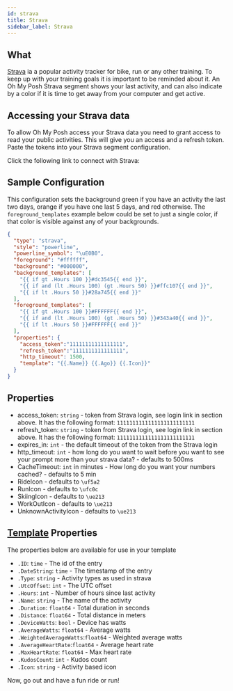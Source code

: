 ```yaml
---
id: strava
title: Strava
sidebar_label: Strava
---
```



## What

[Strava][strava] ia a popular activity tracker for bike, run or any other training.
To keep up with your training goals it is important to be reminded about it.
An Oh My Posh Strava segment shows your last activity,
and can also indicate by a color if it is time to get away from your computer and get active.

## Accessing your Strava data

To allow Oh My Posh access your Strava data you need to grant access to read your public activities.
This will give you an access and a refresh token. Paste the tokens into your Strava segment configuration.

Click the following link to connect with Strava:

<a href="https://www.strava.com/oauth/authorize?client_id=76033&response_type=code&redirect_uri=https://ohmyposh.dev/api/auth&approval_prompt=force&scope=read,activity:read&state=strava">
  <StravaConnect/>
</a>

## Sample Configuration

This configuration sets the background green if you have an activity the last two days,
orange if you have one last 5 days, and red otherwise. The `foreground_templates` example below could be set to just a single color,
if that color is visible against any of your backgrounds.

```json
{
  "type": "strava",
  "style": "powerline",
  "powerline_symbol": "\uE0B0",
  "foreground": "#ffffff",
  "background": "#000000",
  "background_templates": [
    "{{ if gt .Hours 100 }}#dc3545{{ end }}",
    "{{ if and (lt .Hours 100) (gt .Hours 50) }}#ffc107{{ end }}",
    "{{ if lt .Hours 50 }}#28a745{{ end }}"
  ],
  "foreground_templates": [
    "{{ if gt .Hours 100 }}#FFFFFF{{ end }}",
    "{{ if and (lt .Hours 100) (gt .Hours 50) }}#343a40{{ end }}",
    "{{ if lt .Hours 50 }}#FFFFFF{{ end }}"
  ],
  "properties": {
    "access_token":"11111111111111111",
    "refresh_token":"1111111111111111",
    "http_timeout": 1500,
    "template": "{{.Name}} {{.Ago}} {{.Icon}}"
  }
}
```

## Properties

- access_token: `string` - token from Strava login, see login link in section above. It has the following format: `1111111111111111111111111`
- refresh_token: `string` - token from Strava login, see login link in section above. It has the following format: `1111111111111111111111111`
- expires_in: `int` - the default timeout of the token from the Strava login
- http_timeout: `int` - how long do you want to wait before you want to see your prompt more than your strava data? - defaults to 500ms
- CacheTimeout: `int` in minutes - How long do you want your numbers cached? - defaults to 5 min
- RideIcon - defaults to `\uf5a2`
- RunIcon - defaults to `\ufc0c`
- SkiingIcon - defaults to `\ue213`
- WorkOutIcon - defaults to `\ue213`
- UnknownActivityIcon - defaults to `\ue213`

## [Template][templates] Properties

The properties below are available for use in your template

- `.ID`: `time` - The id of the entry
- `.DateString`: `time` - The timestamp of the entry
- `.Type`: `string` - Activity types as used in strava
- `.UtcOffset`: `int` - The UTC offset
- `.Hours`: `int` - Number of hours since last activity
- `.Name`: `string` - The name of the activity
- `.Duration`: `float64` - Total duration in seconds
- `.Distance`: `float64` - Total distance in meters
- `.DeviceWatts`: `bool`  - Device has watts
- `.AverageWatts`: `float64` - Average watts
- `.WeightedAverageWatts`:`float64` - Weighted average watts
- `.AverageHeartRate`:`float64` - Average heart rate
- `.MaxHeartRate`: `float64` - Max heart rate
- `.KudosCount`: `int` - Kudos count
- `.Icon`: `string` - Activity based icon

Now, go out and have a fun ride or run!

[templates]: /docs/config-text#templates
[strava]: http://www.strava.com/
[strava-connect]: https://www.strava.com/oauth/authorize?client_id=76033&response_type=code&redirect_uri=https://ohmyposh.dev/api/auth&approval_prompt=force&scope=read,activity:read
